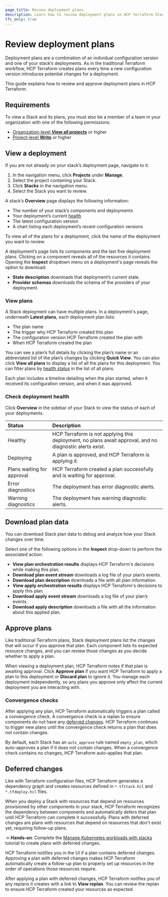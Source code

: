 ```yaml
---
page_title: Review deployment plans
description: Learn how to review deployment plans in HCP Terraform Stacks.
tfc_only: true
---
```


# Review deployment plans

Deployment plans are a combination of an individual configuration version and one of your stack’s deployments. As in the traditional Terraform workflow, HCP Terraform creates plans every time a new configuration version introduces potential changes for a deployment. 

This guide explains how to review and approve deployment plans in HCP Terraform.

## Requirements

To view a Stack and its plans, you must also be a member of a team in your organization with one of the following permissions:
* [Organization-level **View all projects**](/terraform/cloud-docs/users-teams-organizations/permissions#view-all-projects) or higher
* [Project-level **Write**](/terraform/cloud-docs/users-teams-organizations/permissions#write) or higher

## View a deployment

If you are not already on your stack’s deployment page, navigate to it:

1. In the navigation menu, click **Projects** under **Manage**.  
1. Select the project containing your Stack.  
1. Click **Stacks** in the navigation menu.  
1. Select the Stack you want to review.

A stack’s **Overview** page displays the following information:

* The number of your stack’s components and deployments  
* Your deployment’s current [health](#check-deployment-health)  
* The latest configuration version  
* A chart listing each deployment’s recent configuration versions

To view all of the plans for a deployment, click the name of the deployment you want to review.

A deployment’s page lists its components and the last five deployment plans. Clicking on a component reveals all of the resources it contains. Opening the **Inspect** dropdown menu on a deployment's page reveals the option to download: 

* **State description** downloads that deployment’s current state.  
* **Provider schemas** downloads the schema of the providers of your deployment. 

### View plans

A Stack deployment can have multiple plans. In a deployment's page, underneath **Latest plans**, each deployment plan lists:

* The plan name   
* The trigger why HCP Terraform created this plan  
* The configuration version HCP Terraform created the plan with  
* When HCP Terraform created the plan

You can see a plan’s full details by clicking the plan’s name or an abbreviated list of the plan’s changes by clicking **Quick View**. You can also click **View all plans** to display a list of all the plans for this deployment. You can filter plans by [health status](#check-deployment-health) in the list of all plans. 

Each plan includes a timeline detailing when the plan started, when it received its configuration version, and when it was approved.  

### Check deployment health

Click **Overview** in the sidebar of your Stack to view the status of each of your deployments. 

| Status | Description |
| :---- | :---- |
| Healthy | HCP Terraform is not applying this deployment, no plans await approval, and no diagnostic alerts exist. |
| Deploying | A plan is approved, and HCP Terraform is applying it. |
| Plans waiting for approval | HCP Terraform created a plan successfully and is waiting for approval. |
| Error diagnostics | The deployment has error diagnostic alerts. |
| Warning diagnostics | The deployment has warning diagnostic alerts. |


## Download plan data

You can download Stack plan data to debug and analyze how your Stack changes over time. 

Select one of the following options in the **Inspect** drop-down to perform the associated action:

* **View plan orchestration results** displays HCP Terraform's decisions while making this plan.  
* **Download plan event stream** downloads a log file of your plan’s events.   
* **Download plan description** downloads a file with all plan information.  
* **View apply orchestration results** displays HCP Terraform's decisions to apply this plan.  
* **Download apply event stream** downloads a log file of your plan’s events.  
* **Download apply description** downloads a file with all the information about this applied plan.

## Approve plans

Like traditional Terraform plans, Stack deployment plans list the changes that will occur if you approve that plan. Each component lists its expected resource changes, and you can review those changes as you decide whether to apply a plan. 

When viewing a deployment plan, HCP Terraform notes if that plan is awaiting approval. Click **Approve plan** if you want HCP Terraform to apply a plan to this deployment or **Discard plan** to ignore it. You manage each deployment independently, so any plans you approve only affect the current deployment you are interacting with.

### Convergence checks

After applying any plan, HCP Terraform automatically triggers a plan called a convergence check. A convergence check is a replan to ensure components do not have any [deferred changes](#deferred-changes). HCP Terraform continues to trigger new plans until the convergence check returns a plan that does not contain changes.

By default, each Stack has an `auto_approve` rule named `empty_plan`, which auto-approves a plan if it does not contain changes. When a convergence check contains no changes, HCP Terraform auto-applies that plan.

## Deferred changes

Like with Terraform configuration files, HCP Terraform generates a dependency graph and creates resources defined in `*.tfstack.hcl` and `*.tfdeploy.hcl` files. 

When you deploy a Stack with resources that depend on resources provisioned by other components in your stack, HCP Terraform recognizes the dependency between components and automatically defers that plan until HCP Terraform can complete it successfully. Plans with deferred changes are plans with resources that depend on resources that don't exist yet, requiring follow-up plans.

-> **Hands-on**: Complete the [Manage Kubernetes workloads with stacks](/terraform/tutorials/cloud/stacks-eks-deferred) tutorial to create plans with deferred changes.

HCP Terraform notifies you in the UI if a plan contains deferred changes. Approving a plan with deferred changes makes HCP Terraform automatically create a follow-up plan to properly set up resources in the order of operations those resources require. 

After applying a plan with deferred changes, HCP Terraform notifies you of any replans it creates with a link to **View replan**. You can review the replan to ensure HCP Terraform created your resources as expected.